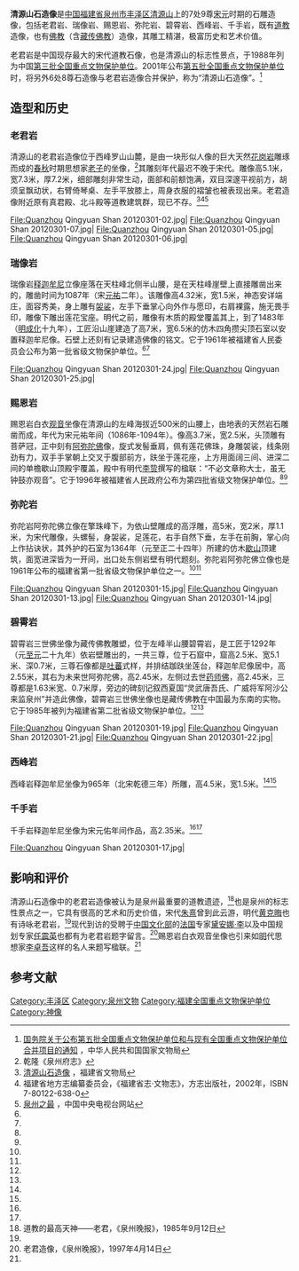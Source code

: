 {{coord|24|56|52|N|118|35|36|E|display=title|scale:10000}}<!--老君岩坐标-->
{{文物保护单位
| 级别 = 全国
| 名称 = 清源山石造像
| 图片 = [[File:Statue_of_Lao_Tzu_in_Quanzhou.jpg|220px]]<br>清源山老君岩
| 编号 = 3-169
| 分类 = 古建筑
| 时代 = [[宋朝|宋]]至[[元朝|元]]
| 所在 = [[福建省|福建省]][[泉州市|泉州市]]
| 登录 = 1988年<br>2001年擴充
}}
'''清源山石造像'''是[[中国|中国]][[福建省|福建省]][[泉州市|泉州市]][[丰泽区|丰泽区]][[清源山|清源山]]上的7处9尊[[宋朝|宋]][[元朝|元]]时期的石雕造像，包括老君岩、瑞像岩、赐恩岩、弥陀岩、碧霄岩、西峰岩、千手岩，既有[[道教|道教]]造像，也有[[佛教|佛教]]（含[[藏传佛教|藏传佛教]]）造像，其雕工精湛，极富历史和艺术价值。

老君岩是中国现存最大的宋代道教石像，也是清源山的标志性景点，于1988年列为中国[[第三批全国重点文物保护单位|第三批全国重点文物保护单位]]。2001年公布[[第五批全国重点文物保护单位|第五批全国重点文物保护单位]]时，将另外6处8尊石造像与老君岩造像合并保护，称为“清源山石造像”。<ref>[http://www.ncha.gov.cn/tabid/96/InfoID/23/frtid/96/Default.aspx 国务院关于公布第五批全国重点文物保护单位和与现有全国重点文物保护单位合并项目的通知] {{Wayback|url=http://www.ncha.gov.cn/tabid/96/InfoID/23/frtid/96/Default.aspx |date=20120501175524 }}，中华人民共和国国家文物局</ref>

==造型和历史==
===老君岩===
清源山的老君岩造像位于西峰罗山山麓，是由一块形似人像的巨大天然[[花岗岩|花岗岩]]雕琢而成的[[春秋时期|春秋]]时期思想家[[老子|老子]]的坐像，<ref name="乾隆《泉州府志》">乾隆《泉州府志》</ref>其雕刻年代最迟不晚于宋代。雕像高5.1米，宽7.3米，厚7.2米，细部雕刻非常生动，面部和前额饱满，双目深邃平视前方，胡须呈飘动状，右臂倚琴桌、左手平放膝上，周身衣服的褶皱也被表现出来。老君造像附近原有真君殿、北斗殿等道教建筑群，现已不存。<ref name="清源山石造像">[http://www.fjww.com/old/shownews.asp?newsid=219 清源山石造像] {{Wayback|url=http://www.fjww.com/old/shownews.asp?newsid=219 |date=20160307010002 }}，福建省文物局</ref><ref name="《福建省志·文物志》">福建省地方志编纂委员会，《福建省志·文物志》，方志出版社，2002年，ISBN 7-80122-638-0</ref><ref name="泉州之最">[http://space.tv.cctv.com/article/ARTI1240474791156174 泉州之最] {{Wayback|url=http://space.tv.cctv.com/article/ARTI1240474791156174 |date=20090905040614 }}，中国中央电视台网站</ref>

<gallery>
File:Quanzhou Qingyuan Shan 20120301-02.jpg|
File:Quanzhou Qingyuan Shan 20120301-07.jpg|
File:Quanzhou Qingyuan Shan 20120301-05.jpg|
File:Quanzhou Qingyuan Shan 20120301-06.jpg|
</gallery>

=== 瑞像岩 ===
瑞像岩[[释迦牟尼|释迦牟尼]]立像座落在天柱峰北侧半山腰，是在天柱峰崖壁上直接雕凿出来的，雕凿时间为1087年（宋[[元祐|元祐]]二年）。该雕像高4.32米，宽1.5米，神态安详端庄，面容秀美，身上雕有[[袈裟|袈裟]]，左手下垂掌心向外作与愿印，右肩裸露，施无畏手印，雕像下雕出莲花宝座。明代之前，雕像有木质的殿堂覆盖其上，到了1483年（[[明|明]][[成化|成化]]十九年），工匠沿山崖建造了高7米，宽6.5米的仿木四角攒尖顶石室以安置释迦牟尼像。石壁上还刻有记录建造佛像的铭文。它于1961年被福建省人民委员会公布为第一批省级文物保护单位。<ref name="清源山石造像"/><ref name="《福建省志·文物志》"/>

<gallery>
File:Quanzhou Qingyuan Shan 20120301-24.jpg|
File:Quanzhou Qingyuan Shan 20120301-25.jpg|
</gallery>

=== 赐恩岩 ===
赐恩岩白衣[[观音|观音]]坐像在清源山的左峰海拔近500米的山腰上，由地表的天然岩石雕凿而成，年代为宋元祐年间（1086年-1094年）。像高3.7米，宽2.5米，头顶雕有菩萨冠，正中刻有[[阿弥陀佛|阿弥陀佛]]像，旋式发髻垂肩，佩有莲花佛珠，身雕袈裟，线条刚劲有力，双手手掌朝上交叉于腹部前方，趺坐于莲花座，上方用面阔三间、进深二间的单檐歇山顶殿宇覆盖，殿中有明代[[李贽|李贽]]撰写的楹联：“不必文章称大士，虽无钟鼓亦观音”。它于1996年被福建省人民政府公布为第四批省级文物保护单位。<ref name="清源山石造像"/><ref name="《福建省志·文物志》"/>

=== 弥陀岩 ===
弥陀岩阿弥陀佛立像在擎珠峰下，为依山壁雕成的高浮雕，高5米，宽2米，厚1.1米，为宋代雕像，头螺髻，身袈裟，足莲花，右手自然下垂，左手在前胸，掌心向上作拈诀状，其外护的石室为1364年（元至正二十四年）所建的仿木[[歇山|歇山]]顶建筑，面宽进深皆为一开间，出口处东侧岩壁有明代题刻。弥陀岩阿弥陀佛立像也是1961年公布的福建省第一批省级文物保护单位之一。<ref name="清源山石造像"/><ref name="《福建省志·文物志》"/>

<gallery>
File:Quanzhou Qingyuan Shan 20120301-15.jpg|
File:Quanzhou Qingyuan Shan 20120301-13.jpg|
File:Quanzhou Qingyuan Shan 20120301-14.jpg|
</gallery>

=== 碧霄岩 ===
碧霄岩三世佛坐像为藏传佛教雕塑，位于左峰半山腰碧霄岩，是工匠于1292年（元[[至元_(忽必烈)|至元]]二十九年）依岩壁雕出的，一共三尊，位于石窟中，窟高2.5米、宽5.1米、深0.7米，三尊石像都是[[吐蕃|吐蕃]]式样，并排结跏趺坐莲台，释迦牟尼像居中，高2.55米，其右为未来世阿弥陀佛，高2.45米，左侧过去世[[药师佛|药师佛]]，高2.45米，三尊都是1.63米宽、0.7米厚，旁边的碑刻记叙西夏国“灵武唐吾氏、广威将军阿沙公来监泉州”并造此佛像，碧霄岩三世佛坐像也是藏传佛教在中国最为东南的实物。它于1985年被列为福建省第二批省级文物保护单位。<ref name="清源山石造像"/><ref name="《福建省志·文物志》"/>

<gallery>
File:Quanzhou Qingyuan Shan 20120301-19.jpg|
File:Quanzhou Qingyuan Shan 20120301-21.jpg|
File:Quanzhou Qingyuan Shan 20120301-22.jpg|
</gallery>

=== 西峰岩 ===
西峰岩释迦牟尼坐像为965年（北宋乾德三年）所雕，高4.5米，宽1.5米。<ref name="清源山石造像"/><ref name="《福建省志·文物志》"/>

=== 千手岩 ===
千手岩释迦牟尼坐像为宋元佑年间作品，高2.35米。<ref name="清源山石造像"/><ref name="《福建省志·文物志》"/>

<gallery>
File:Quanzhou Qingyuan Shan 20120301-17.jpg|
</gallery>
==影响和评价==
清源山石造像中的老君岩造像被认为是泉州最重要的道教遗迹，<ref name="道教的最高天神——老君">道教的最高天神——老君，《泉州晚报》，1985年9月12日</ref>也是泉州的标志性景点之一，它具有很高的艺术和历史价值，宋代[[朱熹|朱熹]]曾到此云游，明代[[黄克晦|黄克晦]]也有诗咏老君岩，<ref name="道教的最高天神——老君"/>现代到访的受聘于[[中国文化部|中国文化部]]的[[法国|法国]]专家[[黛安娜·李|黛安娜·李]]以及中国规划专家[[任震英|任震英]]也都有为老君岩题字留言。<ref name="老君造像">老君造像，《泉州晚报》，1997年4月14日</ref>赐恩岩白衣观音坐像也引来如[[明|明]]代思想家[[李卓吾|李卓吾]]这样的名人来题写楹联。<ref name="《福建省志·文物志》"/>

==参考文献==
{{commonscat|Qingyuanshan}}
{{Reflist}}

{{泉州世界遗产}}
{{福建全国重点文物保护单位}}

[[Category:丰泽区|Category:丰泽区]]
[[Category:泉州文物|Category:泉州文物]]
[[Category:福建全国重点文物保护单位|Category:福建全国重点文物保护单位]]
[[Category:神像|Category:神像]]